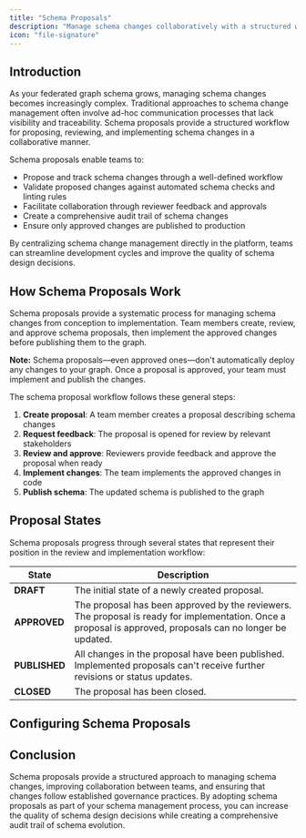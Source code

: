 ```yaml
---
title: "Schema Proposals"
description: "Manage schema changes collaboratively with a structured workflow for proposing, reviewing, and implementing schema changes."
icon: "file-signature"
---
```


## Introduction

As your federated graph schema grows, managing schema changes becomes increasingly complex. Traditional approaches to schema change management often involve ad-hoc communication processes that lack visibility and traceability. Schema proposals provide a structured workflow for proposing, reviewing, and implementing schema changes in a collaborative manner.

Schema proposals enable teams to:

- Propose and track schema changes through a well-defined workflow
- Validate proposed changes against automated schema checks and linting rules
- Facilitate collaboration through reviewer feedback and approvals
- Create a comprehensive audit trail of schema changes
- Ensure only approved changes are published to production

By centralizing schema change management directly in the platform, teams can streamline development cycles and improve the quality of schema design decisions.

## How Schema Proposals Work

Schema proposals provide a systematic process for managing schema changes from conception to implementation. Team members create, review, and approve schema proposals, then implement the approved changes before publishing them to the graph.

**Note:** Schema proposals—even approved ones—don't automatically deploy any changes to your graph. Once a proposal is approved, your team must implement and publish the changes.

The schema proposal workflow follows these general steps:

1. **Create proposal**: A team member creates a proposal describing schema changes
2. **Request feedback**: The proposal is opened for review by relevant stakeholders
3. **Review and approve**: Reviewers provide feedback and approve the proposal when ready
4. **Implement changes**: The team implements the approved changes in code
5. **Publish schema**: The updated schema is published to the graph

## Proposal States

Schema proposals progress through several states that represent their position in the review and implementation workflow:

| State           | Description                                                                                                                                                             |
| --------------- | ----------------------------------------------------------------------------------------------------------------------------------------------------------------------- |
| **DRAFT**       | The initial state of a newly created proposal.                                                          |
| **APPROVED**    | The proposal has been approved by the reviewers. The proposal is ready for implementation. Once a proposal is approved, proposals can no longer be updated. |
| **PUBLISHED**   | All changes in the proposal have been published. Implemented proposals can't receive further revisions or status updates.                                               |
| **CLOSED**      | The proposal has been closed. |


## Configuring Schema Proposals


## Conclusion

Schema proposals provide a structured approach to managing schema changes, improving collaboration between teams, and ensuring that changes follow established governance practices. By adopting schema proposals as part of your schema management process, you can increase the quality of schema design decisions while creating a comprehensive audit trail of schema evolution.
